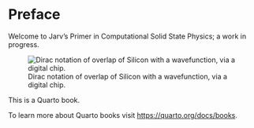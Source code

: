 # Preface {.unnumbered}

Welcome to Jarv's Primer in Computational Solid State Physics; a work in progress.

![Dirac notation of overlap of Silicon with a wavefunction, via a digital chip.](cover.png)

This is a Quarto book.

To learn more about Quarto books visit <https://quarto.org/docs/books>.
